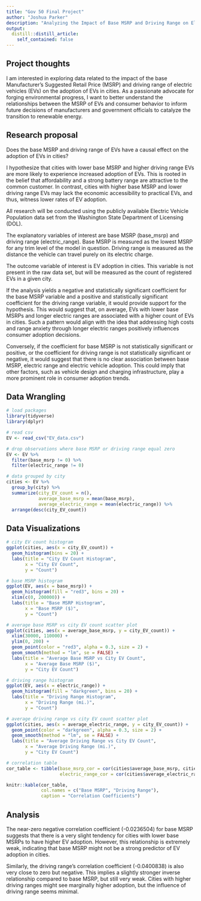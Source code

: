 ---
title: "Gov 50 Final Project"
author: "Joshua Parker"
description: "Analyzing the Impact of Base MSRP and Driving Range on Electric Vehicle Adoption"
output:
  distill::distill_article:
    self_contained: false
---

## Project thoughts

I am interested in exploring data related to the impact of the base Manufacturer's Suggested Retail Price (MSRP) and driving range of electric vehicles (EVs) on the adoption of EVs in cities. As a passionate advocate for forging environmental progress, I want to better understand the relationships between the MSRP of EVs and consumer behavior to inform future decisions of manufacturers and government officials to catalyze the transition to renewable energy.

## Research proposal

Does the base MSRP and driving range of EVs have a causal effect on the adoption of EVs in cities?

I hypothesize that cities with lower base MSRP and higher driving range EVs are more likely to experience increased adoption of EVs. This is rooted in the belief that affordability and a strong battery range are attractive to the common customer. In contrast, cities with higher base MSRP and lower driving range EVs may lack the economic accessibility to practical EVs, and thus, witness lower rates of EV adoption.

All research will be conducted using the publicly available Electric Vehicle Population data set from the Washington State Department of Licensing (DOL).

The explanatory variables of interest are base MSRP (base_msrp) and driving range (electric_range). Base MSRP is measured as the lowest MSRP for any trim level of the model in question. Driving range is measured as the distance the vehicle can travel purely on its electric charge.

The outcome variable of interest is EV adoption in cities. This variable is not present in the raw data set, but will be measured as the count of registered EVs in a given city.

If the analysis yields a negative and statistically significant coefficient for the base MSRP variable and a positive and statistically significant coefficient for the driving range variable, it would provide support for the hypothesis. This would suggest that, on average, EVs with lower base MSRPs and longer electric ranges are associated with a higher count of EVs in cities. Such a pattern would align with the idea that addressing high costs and range anxiety through longer electric ranges positively influences consumer adoption decisions.

Conversely, if the coefficient for base MSRP is not statistically significant or positive, or the coefficient for driving range is not statistically significant or negative, it would suggest that there is no clear association between base MSRP, electric range and electric vehicle adoption. This could imply that other factors, such as vehicle design and charging infrastructure, play a more prominent role in consumer adoption trends.

## Data Wrangling

```{r}
# load packages
library(tidyverse)
library(dplyr)
```

```{r}
# read csv
EV <- read_csv("EV_data.csv")

# drop observations where base MSRP or driving range equal zero
EV <- EV %>%
  filter(base_msrp != 0) %>%
  filter(electric_range != 0)
```

```{r}
# data grouped by city
cities <- EV %>%
  group_by(city) %>%
  summarize(city_EV_count = n(),
            average_base_msrp = mean(base_msrp),
            average_electric_range = mean(electric_range)) %>%
  arrange(desc(city_EV_count))
```

## Data Visualizations

```{r}
# city EV count histogram
ggplot(cities, aes(x = city_EV_count)) +
  geom_histogram(bins = 20) +
  labs(title = "City EV Count Histogram",
       x = "City EV Count",
       y = "Count")
```

```{r}
# base MSRP histogram
ggplot(EV, aes(x = base_msrp)) +
  geom_histogram(fill = "red3", bins = 20) +
  xlim(c(0, 200000)) +
  labs(title = "Base MSRP Histogram",
       x = "Base MSRP ($)",
       y = "Count")
```

```{r}
# average base MSRP vs city EV count scatter plot
ggplot(cities, aes(x = average_base_msrp, y = city_EV_count)) +
  xlim(30000, 110000) +
  ylim(0, 200) +
  geom_point(color = "red3", alpha = 0.3, size = 2) +
  geom_smooth(method = "lm", se = FALSE) +
  labs(title = "Average Base MSRP vs City EV Count",
       x = "Average Base MSRP ($)",
       y = "City EV Count")
```

```{r}
# driving range histogram
ggplot(EV, aes(x = electric_range)) +
  geom_histogram(fill = "darkgreen", bins = 20) +
  labs(title = "Driving Range Histogram",
       x = "Driving Range (mi.)",
       y = "Count")
```

```{r}
# average driving range vs city EV count scatter plot
ggplot(cities, aes(x = average_electric_range, y = city_EV_count)) +
  geom_point(color = "darkgreen", alpha = 0.3, size = 2) +
  geom_smooth(method = "lm", se = FALSE) +
  labs(title = "Average Driving Range vs City EV Count",
       x = "Average Driving Range (mi.)",
       y = "City EV Count")
```

```{r}
# correlation table
cor_table <- tibble(base_msrp_cor = cor(cities$average_base_msrp, cities$city_EV_count),
                    electric_range_cor = cor(cities$average_electric_range, cities$city_EV_count))

knitr::kable(cor_table,
             col.names = c("Base MSRP", "Driving Range"),
             caption = "Correlation Coefficients")
```

## Analysis

The near-zero negative correlation coefficient (-0.0236504) for base MSRP suggests that there is a very slight tendency for cities with lower base MSRPs to have higher EV adoption. However, this relationship is extremely weak, indicating that base MSRP might not be a strong predictor of EV adoption in cities.

Similarly, the driving range's correlation coefficient (-0.0400838) is also very close to zero but negative. This implies a slightly stronger inverse relationship compared to base MSRP, but still very weak. Cities with higher driving ranges might see marginally higher adoption, but the influence of driving range seems minimal.